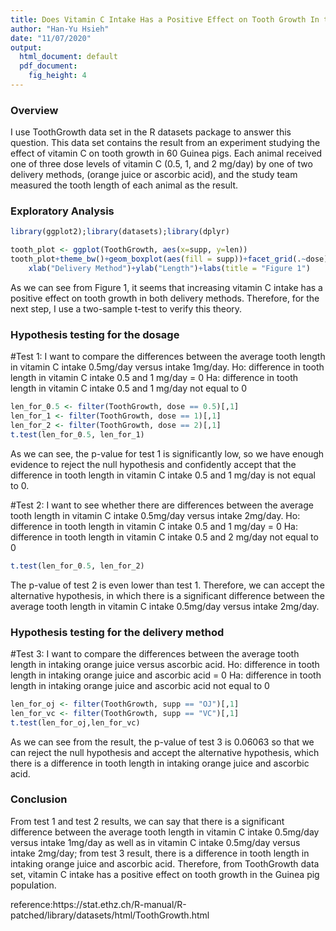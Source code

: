 ```yaml
---
title: Does Vitamin C Intake Has a Positive Effect on Tooth Growth In the Guinea Pig population?
author: "Han-Yu Hsieh"
date: "11/07/2020"
output:
  html_document: default
  pdf_document: 
    fig_height: 4
---
```

### Overview
I use ToothGrowth data set in the R datasets package to answer this question. This data set contains the result from an experiment studying the effect of vitamin C on tooth growth in 60 Guinea pigs. Each animal received one of three dose levels of vitamin C (0.5, 1, and 2 mg/day) by one of two delivery methods, (orange juice or ascorbic acid), and the study team measured the tooth length of each animal as the result.

### Exploratory Analysis
```r
library(ggplot2);library(datasets);library(dplyr)
```
```r
tooth_plot <- ggplot(ToothGrowth, aes(x=supp, y=len))
tooth_plot+theme_bw()+geom_boxplot(aes(fill = supp))+facet_grid(.~dose)+
    xlab("Delivery Method")+ylab("Length")+labs(title = "Figure 1") 
```
As we can see from Figure 1, it seems that increasing vitamin C intake has a positive effect on tooth growth in both delivery methods. Therefore, for the next step, I use a two-sample t-test to verify this theory.

### Hypothesis testing for the dosage
#Test 1: I want to compare the differences between the average tooth length in vitamin C intake 0.5mg/day versus intake 1mg/day. 
Ho: difference in tooth length in vitamin C intake 0.5 and 1 mg/day = 0
Ha: difference in tooth length in vitamin C intake 0.5 and 1 mg/day not equal to 0
```r
len_for_0.5 <- filter(ToothGrowth, dose == 0.5)[,1]
len_for_1 <- filter(ToothGrowth, dose == 1)[,1]
len_for_2 <- filter(ToothGrowth, dose == 2)[,1]
t.test(len_for_0.5, len_for_1)
```
As we can see, the p-value for test 1 is significantly low, so we have enough evidence to reject the null hypothesis and confidently accept that the difference in tooth length in vitamin C intake 0.5 and 1 mg/day is not equal to 0.


#Test 2: I want to see whether there are differences between the average tooth length in vitamin C intake 0.5mg/day versus intake 2mg/day.
Ho: difference in tooth length in vitamin C intake 0.5 and 1 mg/day = 0
Ha: difference in tooth length in vitamin C intake 0.5 and 2 mg/day not equal to 0
```r
t.test(len_for_0.5, len_for_2)
```
The p-value of test 2 is even lower than test 1. Therefore, we can accept the alternative hypothesis, in which there is a significant difference between the average tooth length in vitamin C intake 0.5mg/day versus intake 2mg/day.

### Hypothesis testing for the delivery method
#Test 3: I want to compare the differences between the average tooth length in intaking orange juice versus ascorbic acid. 
Ho: difference in tooth length in intaking orange juice and ascorbic acid = 0
Ha: difference in tooth length in intaking orange juice and ascorbic acid not equal to 0
```r
len_for_oj <- filter(ToothGrowth, supp == "OJ")[,1]
len_for_vc <- filter(ToothGrowth, supp == "VC")[,1]
t.test(len_for_oj,len_for_vc)
```
As we can see from the result, the p-value of test 3 is 0.06063 so that we can reject the null hypothesis and accept the alternative hypothesis, which there is a difference in tooth length in intaking orange juice and ascorbic acid.

### Conclusion
From test 1 and test 2 results, we can say that there is a significant difference between the average tooth length in vitamin C intake 0.5mg/day versus intake 1mg/day as well as in vitamin C intake 0.5mg/day versus intake 2mg/day; from test 3 result, there is a difference in tooth length in intaking orange juice and ascorbic acid. Therefore, from ToothGrowth data set, vitamin C intake has a positive effect on tooth growth in the Guinea pig population.

reference:https://stat.ethz.ch/R-manual/R-patched/library/datasets/html/ToothGrowth.html